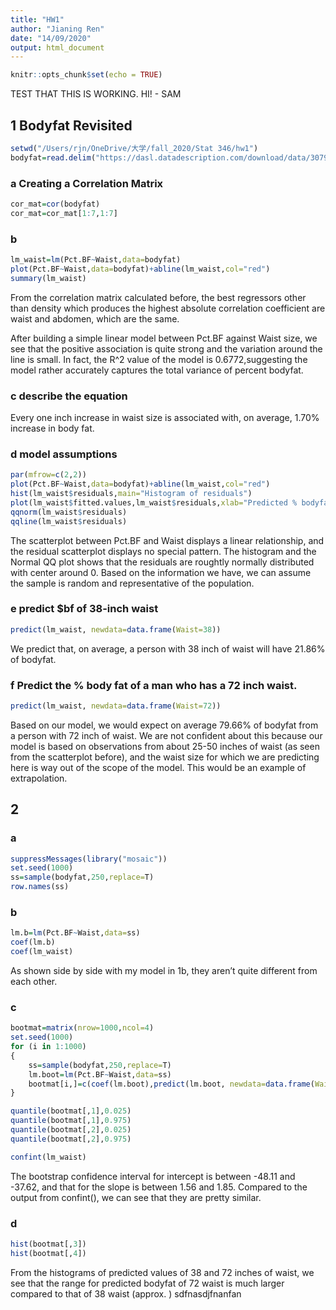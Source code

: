 ```yaml
---
title: "HW1"
author: "Jianing Ren"
date: "14/09/2020"
output: html_document
---
```


```r
knitr::opts_chunk$set(echo = TRUE)
```

TEST THAT THIS IS WORKING. HI! - SAM

## 1 Bodyfat Revisited

```r
setwd("/Users/rjn/OneDrive/大学/fall_2020/Stat 346/hw1")
bodyfat=read.delim("https://dasl.datadescription.com/download/data/3079")
```

### a Creating a Correlation Matrix

```r
cor_mat=cor(bodyfat)
cor_mat=cor_mat[1:7,1:7]
```



### b

```r
lm_waist=lm(Pct.BF~Waist,data=bodyfat)
plot(Pct.BF~Waist,data=bodyfat)+abline(lm_waist,col="red")
summary(lm_waist)
```

From the correlation matrix calculated before, the best regressors other than density which produces the highest absolute correlation coefficient are waist and abdomen, which are the same. 

After building a simple linear model between Pct.BF against Waist size, we see that the positive association is quite strong and the variation around the line is small. In fact, the R^2 value of the model is 0.6772,suggesting the model rather accurately captures the total variance of percent bodyfat. 


### c describe the equation

Every one inch increase in waist size is associated with, on average, 1.70% increase in body fat. 

### d model assumptions

```r
par(mfrow=c(2,2))
plot(Pct.BF~Waist,data=bodyfat)+abline(lm_waist,col="red")
hist(lm_waist$residuals,main="Histogram of residuals")
plot(lm_waist$fitted.values,lm_waist$residuals,xlab="Predicted % bodyfat",ylab="Residuals",mai="Residual Plot")
qqnorm(lm_waist$residuals)
qqline(lm_waist$residuals)
```

The scatterplot between Pct.BF and Waist displays a linear relationship, and the residual scatterplot displays no special pattern. The histogram and the Normal QQ plot shows that the residuals are roughtly normally distributed with center around 0. Based on the information we have, we can assume the sample is random and representative of the population. 

### e predict $bf of 38-inch waist

```r
predict(lm_waist, newdata=data.frame(Waist=38))
```

We predict that, on average, a person with 38 inch of waist will have 21.86% of bodyfat. 

### f Predict the % body fat of a man who has a 72 inch waist.

```r
predict(lm_waist, newdata=data.frame(Waist=72))

```

Based on our model, we would expect on average 79.66% of bodyfat from a person with 72 inch of waist. We are not confident about this because our model is based on observations from about 25-50 inches of waist (as seen from the scatterplot before), and the waist size for which we are predicting here is way out of the scope of the model. This would be an example of extrapolation. 

## 2
### a

```r
suppressMessages(library("mosaic"))
set.seed(1000)
ss=sample(bodyfat,250,replace=T)
row.names(ss)
```

### b
```r
lm.b=lm(Pct.BF~Waist,data=ss)
coef(lm.b)
coef(lm_waist)
```

As shown side by side with my model in 1b, they aren't quite different from each other. 

### c
```r
bootmat=matrix(nrow=1000,ncol=4)
set.seed(1000)
for (i in 1:1000)
{
    ss=sample(bodyfat,250,replace=T)
    lm.boot=lm(Pct.BF~Waist,data=ss)
    bootmat[i,]=c(coef(lm.boot),predict(lm.boot, newdata=data.frame(Waist=38)),predict(lm.boot, newdata=data.frame(Waist=72)))
}
```

```r
quantile(bootmat[,1],0.025)
quantile(bootmat[,1],0.975)
quantile(bootmat[,2],0.025)
quantile(bootmat[,2],0.975)

confint(lm_waist)
```

The bootstrap confidence interval for intercept is between -48.11 and -37.62, and that for the slope is between 1.56 and 1.85. Compared to the output from confint(), we can see that they are pretty similar. 

### d
```r
hist(bootmat[,3])
hist(bootmat[,4])
```

From the histograms of predicted values of 38 and 72 inches of waist, we see that the range for predicted bodyfat of 72 waist is much larger compared to that of 38 waist (approx. ) sdfnasdjfnanfan
